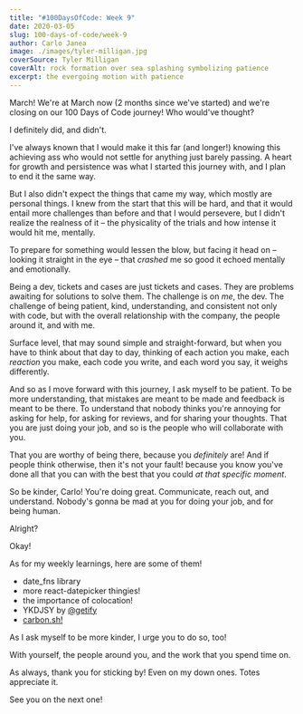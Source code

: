 ```yaml
---
title: "#100DaysOfCode: Week 9"
date: 2020-03-05
slug: 100-days-of-code/week-9
author: Carlo Janea
image: ./images/tyler-milligan.jpg
coverSource: Tyler Milligan
coverAlt: rock formation over sea splashing symbolizing patience
excerpt: the evergoing motion with patience
---
```


March! We're at March now (2 months since we've started) and we're closing on our 100 Days of Code journey! Who would've thought?

I definitely did, and didn't.

I've always known that I would make it this far (and longer!) knowing this achieving ass who would not settle for anything just barely passing. A heart for growth and persistence was what I started this journey with, and I plan to end it the same way.

But I also didn't expect the things that came my way, which mostly are personal things. I knew from the start that this will be hard, and that it would entail more challenges than before and that I would persevere, but I didn't realize the realness of it – the physicality of the trials and how intense it would hit me, mentally.

To prepare for something would lessen the blow, but facing it head on – looking it straight in the eye – that _crashed_ me so good it echoed mentally and emotionally.

Being a dev, tickets and cases are just tickets and cases. They are problems awaiting for solutions to solve them. The challenge is on _me_, the dev. The challenge of being patient, kind, understanding, and consistent not only with code, but with the overall relationship with the company, the people around it, and with me.

Surface level, that may sound simple and straight-forward, but when you have to think about that day to day, thinking of each action you make, each _reaction_ you make, each code you write, and each word you say, it weighs differently.

And so as I move forward with this journey, I ask myself to be patient. To be more understanding, that mistakes are meant to be made and feedback is meant to be there. To understand that nobody thinks you're annoying for asking for help, for asking for reviews, and for sharing your thoughts. That you are just doing your job, and so is the people who will collaborate with you.

That you are worthy of being there, because you _definitely_ are! And if people think otherwise, then it's not your fault! because you know you've done all that you can with the best that you could _at that specific moment_.

So be kinder, Carlo! You're doing great. Communicate, reach out, and understand. Nobody's gonna be mad at you for doing your job, and for being human.

Alright?

Okay!

As for my weekly learnings, here are some of them!

- date_fns library
- more react-datepicker thingies!
- the importance of colocation!
- YKDJSY by [@getify](https://twitter.com/getify)
- [carbon.sh!](https://carbon.now.sh/)

As I ask myself to be more kinder, I urge you to do so, too!

With yourself, the people around you, and the work that you spend time on.

As always, thank you for sticking by! Even on my down ones. Totes appreciate it.

See you on the next one!
